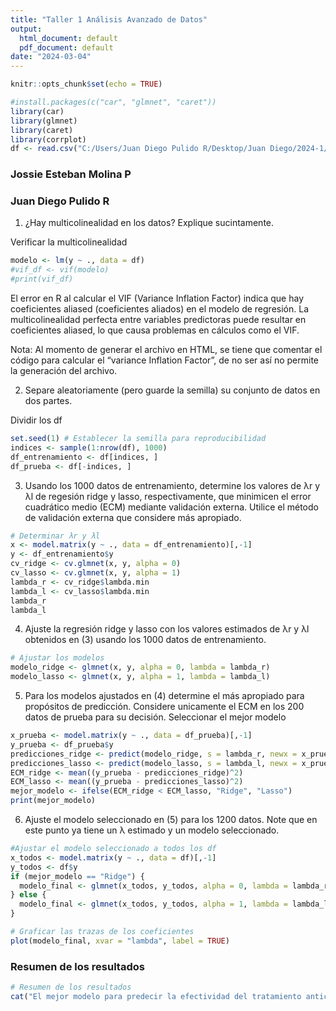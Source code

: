 ```yaml
---
title: "Taller 1 Análisis Avanzado de Datos"
output:
  html_document: default
  pdf_document: default
date: "2024-03-04"
---
```


```r
knitr::opts_chunk$set(echo = TRUE)

#install.packages(c("car", "glmnet", "caret"))
library(car)
library(glmnet)
library(caret)
library(corrplot)
df <- read.csv("C:/Users/Juan Diego Pulido R/Desktop/Juan Diego/2024-1/Maestría/Análisis de datos/Taller/taller1.txt")

```

### Jossie Esteban Molina P

### Juan Diego Pulido R

1.  ¿Hay multicolinealidad en los datos? Explique sucintamente.

Verificar la multicolinealidad

```r
modelo <- lm(y ~ ., data = df)
#vif_df <- vif(modelo)
#print(vif_df)
```



El error en R al calcular el VIF (Variance Inflation Factor) indica que hay coeficientes aliased (coeficientes aliados) en el modelo de regresión. La multicolinealidad perfecta entre variables predictoras puede resultar en coeficientes aliased, lo que causa problemas en cálculos como el VIF.

Nota: Al momento de generar el archivo en HTML, se tiene que comentar el código para calcular el "variance Inflation Factor", de no ser así no permite la generación del archivo.

2.  Separe aleatoriamente (pero guarde la semilla) su conjunto de datos en dos partes.

Dividir los df

```r
set.seed(1) # Establecer la semilla para reproducibilidad
indices <- sample(1:nrow(df), 1000)
df_entrenamiento <- df[indices, ]
df_prueba <- df[-indices, ]
```

3.  Usando los 1000 datos de entrenamiento, determine los valores de λr y λl de regesión ridge y lasso, respectivamente, que minimicen el error cuadrático medio (ECM) mediante validación externa. Utilice el método de validación externa que considere más apropiado.

```r
# Determinar λr y λl
x <- model.matrix(y ~ ., data = df_entrenamiento)[,-1]
y <- df_entrenamiento$y
cv_ridge <- cv.glmnet(x, y, alpha = 0)
cv_lasso <- cv.glmnet(x, y, alpha = 1)
lambda_r <- cv_ridge$lambda.min
lambda_l <- cv_lasso$lambda.min
lambda_r
lambda_l
```

4.  Ajuste la regresión ridge y lasso con los valores estimados de λr y λl obtenidos en (3) usando los 1000 datos de entrenamiento.

```r
# Ajustar los modelos
modelo_ridge <- glmnet(x, y, alpha = 0, lambda = lambda_r)
modelo_lasso <- glmnet(x, y, alpha = 1, lambda = lambda_l)
```

5.  Para los modelos ajustados en (4) determine el más apropiado para propósitos de predicción. Considere unicamente el ECM en los 200 datos de prueba para su decisión. Seleccionar el mejor modelo

```r
x_prueba <- model.matrix(y ~ ., data = df_prueba)[,-1]
y_prueba <- df_prueba$y
predicciones_ridge <- predict(modelo_ridge, s = lambda_r, newx = x_prueba)
predicciones_lasso <- predict(modelo_lasso, s = lambda_l, newx = x_prueba)
ECM_ridge <- mean((y_prueba - predicciones_ridge)^2)
ECM_lasso <- mean((y_prueba - predicciones_lasso)^2)
mejor_modelo <- ifelse(ECM_ridge < ECM_lasso, "Ridge", "Lasso")
print(mejor_modelo)
```

6.  Ajuste el modelo seleccionado en (5) para los 1200 datos. Note que en este punto ya tiene un λ estimado y un modelo seleccionado.

```r
#Ajustar el modelo seleccionado a todos los df
x_todos <- model.matrix(y ~ ., data = df)[,-1]
y_todos <- df$y
if (mejor_modelo == "Ridge") {
  modelo_final <- glmnet(x_todos, y_todos, alpha = 0, lambda = lambda_r)
} else {
  modelo_final <- glmnet(x_todos, y_todos, alpha = 1, lambda = lambda_l)
}


```

```r
# Graficar las trazas de los coeficientes
plot(modelo_final, xvar = "lambda", label = TRUE)

```

### Resumen de los resultados

```r
# Resumen de los resultados
cat("El mejor modelo para predecir la efectividad del tratamiento anticancerígeno es", mejor_modelo, "con un ECM de", ifelse(mejor_modelo == "Ridge", ECM_ridge, ECM_lasso), "en los df de prueba.")


```
